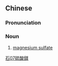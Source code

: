 {{also|硫酸镁}}
==Chinese==
{{zh-forms|s=硫酸镁|type=21}}

===Pronunciation===
{{zh-pron
|m=liúsuānměi
|cat=n
}}

===Noun===
{{zh-noun}}

# [[magnesium sulfate]]

[[Category:zh:Chemistry|石07硫酸鎂]]